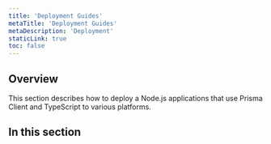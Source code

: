 ```yaml
---
title: 'Deployment Guides'
metaTitle: 'Deployment Guides'
metaDescription: 'Deployment'
staticLink: true
toc: false
---
```


## Overview

This section describes how to deploy a Node.js applications that use Prisma Client and TypeScript to various platforms.

## In this section

<Subsections />
